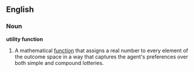 ==English==
{{wikipedia|Utility}}
===Noun===
'''utility function'''

# {{game_theory}} A mathematical [[function]] that assigns a real number to every element of the outcome space in a way that captures the agent's preferences over both simple and compound lotteries.